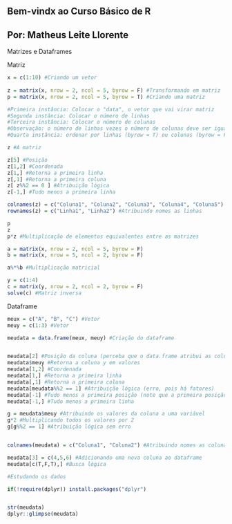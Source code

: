 Bem-vindx ao Curso Básico de R
------------------------------
Por: Matheus Leite Llorente
------------------------------

Matrizes e Dataframes

Matriz
```{r}

x = c(1:10) #Criando um vetor
 
z = matrix(x, nrow = 2, ncol = 5, byrow = F) #Transformando em matriz
p = matrix(x, nrow = 2, ncol = 5, byrow = T) #Criando uma matriz 

#Primeira instância: Colocar o "data", o vetor que vai virar matriz
#Segunda instância: Colocar o número de linhas
#Terceira instância: Colocar o número de colunas
#Observação: o número de linhas vezes o número de colunas deve ser igual ao tamanho do meu vetor
#Quarta instância: ordenar por linhas (byrow = T) ou colunas (byrow = F)

z #A matriz

z[5] #Posição
z[1,2] #Coordenada
z[1,] #Retorna a primeira linha
z[,1] #Retorna a primeira coluna
z[ z%%2 == 0 ] #Atribuição lógica
z[-1,] #Tudo menos a primeira linha

colnames(z) = c("Coluna1", "Coluna2", "Coluna3", "Coluna4", "Coluna5") #Atribuindo nomes as colunas
rownames(z) = c("Linha1", "Linha2") #Atribuindo nomes as linhas

p
z
p*z #Multiplicação de elementos equivalentes entre as matrizes

a = matrix(x, nrow = 2, ncol = 5, byrow = F)
b = matrix(x, nrow = 5, ncol = 2, byrow = F)

a%*%b #Multiplicação matricial

y = c(1:4)
c = matrix(y, nrow = 2, ncol = 2, byrow = F)
solve(c) #Matriz inversa


```
Dataframe
```{r}

meux = c("A", "B", "C") #Vetor
meuy = c(1:3) #Vetor

meudata = data.frame(meux, meuy) #Criação do dataframe


meudata[2] #Posição da coluna (perceba que o data.frame atribui as colunas como posições, e retorna como coluna)
meudata$meuy #Retorna a coluna y em valores
meudata[1,2] #Coordenada
meudata[1,] #Retorna a primeira linha
meudata[,1] #Retorna a primeira coluna
meudata[meudata%%2 == 1] #Atribuição lógica (erro, pois há fatores)
meudata[-1] #Tudo menos a primeira posição (note que a primeira posição é a primeira coluna INTEIRA)
meudata[-1,] #Tudo menos a primeira linha

g = meudata$meuy #Atribuindo os valores da coluna a uma variável
g*2 #Multiplicando todos os valores por 2
g[g%%2 == 1] #Atribuição lógica sem erro


colnames(meudata) = c("Coluna1", "Coluna2") #Atribuindo nomes as colunas

meudata[3] = c(4,5,6) #Adicionando uma nova coluna ao dataframe
meudata[c(T,F,T),] #Busca lógica

#Estudando os dados

if(!require(dplyr)) install.packages("dplyr")


str(meudata)
dplyr::glimpse(meudata)

```

